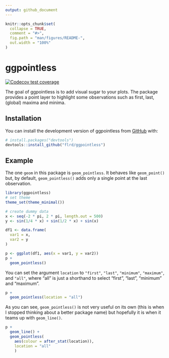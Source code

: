 ```yaml
---
output: github_document
---
```


<!-- README.md is generated from README.Rmd. Please edit that file -->

```r
knitr::opts_chunk$set(
  collapse = TRUE,
  comment = "#>",
  fig.path = "man/figures/README-",
  out.width = "100%"
)
```

# ggpointless

<!-- badges: start -->
[![Codecov test coverage](https://codecov.io/gh/r-lib/usethis/branch/main/graph/badge.svg)](https://app.codecov.io/gh/r-lib/usethis?branch=main)
<!-- badges: end -->

The goal of ggpointless is to add visual sugar to your plots. The package provides a point layer to highlight some observations such as first, last, (global) maxima and minima. 

## Installation

You can install the development version of ggpointless from [GitHub](https://github.com/) with:

``` r
# install.packages("devtools")
devtools::install_github("flrd/ggpointless")
```

## Example

The one `geom` in this package is `geom_pointless`. It behaves like `geom_point()` but, by default, `geom_pointless()` adds only a single point at the last observation. 

```r
library(ggpointless)
# set theme
theme_set(theme_minimal())

# create dummy data
x <- seq(-2 * pi, 2 * pi, length.out = 500)
y <- sin(1/4 * x) + sin(1/2 * x) + sin(x)

df1 <- data.frame(
  var1 = x,
  var2 = y
)

p <- ggplot(df1, aes(x = var1, y = var2))
p +
  geom_pointless()
```

You can set the argument `location` to `"first"`, `"last"`, `"minimum"`, `"maximum"`, and `"all"`, where "all" is just a shorthand to select "first", "last", "minimum" and "maximum".

```r
p +
  geom_pointless(location = "all")
```

As you can see, `geom_pointless()` is not very useful on its own (this is when I stopped thinking about a better package name) but hopefully it is when it teams up with `geom_line()`.


```r
p +
  geom_line() +
  geom_pointless(
    aes(colour = after_stat(location)),
    location = "all"
    )
```
